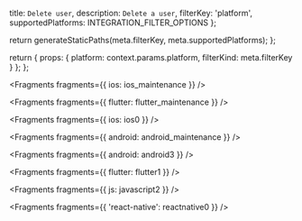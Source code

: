   title: `Delete user`,
  description: `Delete a user`,
  filterKey: 'platform',
  supportedPlatforms: INTEGRATION_FILTER_OPTIONS
};



  return generateStaticPaths(meta.filterKey, meta.supportedPlatforms);
};

  return {
    props: {
      platform: context.params.platform,
      filterKind: meta.filterKey
    }
  };
};


<Fragments fragments={{ ios: ios_maintenance }} />


<Fragments fragments={{ flutter: flutter_maintenance }} />


<Fragments fragments={{ ios: ios0 }} />


<Fragments fragments={{ android: android_maintenance }} />


<Fragments fragments={{ android: android3 }} />


<Fragments fragments={{ flutter: flutter1 }} />


<Fragments fragments={{ js: javascript2 }} />


<Fragments fragments={{ 'react-native': reactnative0 }} />
